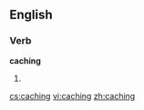 ==English==

===Verb===
'''caching'''

# {{present participle of|[[cache]]}}

[[cs:caching]]
[[vi:caching]]
[[zh:caching]]